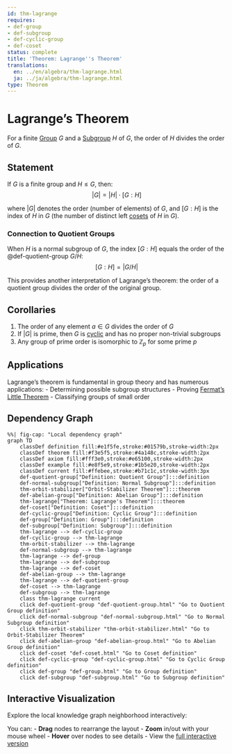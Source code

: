 ```yaml
---
id: thm-lagrange
requires:
- def-group
- def-subgroup
- def-cyclic-group
- def-coset
status: complete
title: 'Theorem: Lagrange''s Theorem'
translations:
  en: ../en/algebra/thm-lagrange.html
  ja: ../ja/algebra/thm-lagrange.html
type: Theorem
---
```


# Lagrange's Theorem {#thm-lagrange}

For a finite [Group](def-group.qmd) $G$ and a [Subgroup](def-subgroup.qmd) $H$ of $G$, the order of $H$ divides the order of $G$.

## Statement

If $G$ is a finite group and $H \leq G$, then:
$$|G| = |H| \cdot [G:H]$$

where $|G|$ denotes the order (number of elements) of $G$, and $[G:H]$ is the index of $H$ in $G$ (the number of distinct left [cosets](def-coset.qmd) of $H$ in $G$).

### Connection to Quotient Groups

When $H$ is a normal subgroup of $G$, the index $[G:H]$ equals the order of the @def-quotient-group $G/H$:
$$[G:H] = |G/H|$$

This provides another interpretation of Lagrange's theorem: the order of a quotient group divides the order of the original group.

## Corollaries

1. The order of any element $a \in G$ divides the order of $G$
2. If $|G|$ is prime, then $G$ is [cyclic](def-cyclic-group.qmd) and has no proper non-trivial subgroups
3. Any group of prime order is isomorphic to $\mathbb{Z}_p$ for some prime $p$

## Applications

Lagrange's theorem is fundamental in group theory and has numerous applications:
- Determining possible subgroup structures
- Proving [Fermat's Little Theorem](../number-theory/thm-fermat-little.qmd)
- Classifying groups of small order

## Dependency Graph

```mermaid
%%| fig-cap: "Local dependency graph"
graph TD
    classDef definition fill:#e1f5fe,stroke:#01579b,stroke-width:2px
    classDef theorem fill:#f3e5f5,stroke:#4a148c,stroke-width:2px
    classDef axiom fill:#fff3e0,stroke:#e65100,stroke-width:2px
    classDef example fill:#e8f5e9,stroke:#1b5e20,stroke-width:2px
    classDef current fill:#ffebee,stroke:#b71c1c,stroke-width:3px
    def-quotient-group["Definition: Quotient Group"]:::definition
    def-normal-subgroup["Definition: Normal Subgroup"]:::definition
    thm-orbit-stabilizer["Orbit-Stabilizer Theorem"]:::theorem
    def-abelian-group["Definition: Abelian Group"]:::definition
    thm-lagrange["Theorem: Lagrange's Theorem"]:::theorem
    def-coset["Definition: Coset"]:::definition
    def-cyclic-group["Definition: Cyclic Group"]:::definition
    def-group["Definition: Group"]:::definition
    def-subgroup["Definition: Subgroup"]:::definition
    thm-lagrange --> def-cyclic-group
    def-cyclic-group --> thm-lagrange
    thm-orbit-stabilizer --> thm-lagrange
    def-normal-subgroup --> thm-lagrange
    thm-lagrange --> def-group
    thm-lagrange --> def-subgroup
    thm-lagrange --> def-coset
    def-abelian-group --> thm-lagrange
    thm-lagrange --> def-quotient-group
    def-coset --> thm-lagrange
    def-subgroup --> thm-lagrange
    class thm-lagrange current
    click def-quotient-group "def-quotient-group.html" "Go to Quotient Group definition"
    click def-normal-subgroup "def-normal-subgroup.html" "Go to Normal Subgroup definition"
    click thm-orbit-stabilizer "thm-orbit-stabilizer.html" "Go to Orbit-Stabilizer Theorem"
    click def-abelian-group "def-abelian-group.html" "Go to Abelian Group definition"
    click def-coset "def-coset.html" "Go to Coset definition"
    click def-cyclic-group "def-cyclic-group.html" "Go to Cyclic Group definition"
    click def-group "def-group.html" "Go to Group definition"
    click def-subgroup "def-subgroup.html" "Go to Subgroup definition"
```

## Interactive Visualization

Explore the local knowledge graph neighborhood interactively:

::: {.graph-viz data-id="thm-lagrange" data-width="700" data-height="500"}
:::

You can:
- **Drag** nodes to rearrange the layout
- **Zoom** in/out with your mouse wheel
- **Hover** over nodes to see details
- View the [full interactive version](../../output/interactive/thm-lagrange.html){target="_blank"}
